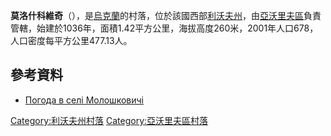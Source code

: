 {{coord|49|53|13|N|23|33|22|E|scale:100000|display=title}}

'''莫洛什科維奇'''（{{lang-uk|Молошковичі}}），是[[烏克蘭|烏克蘭]]的村落，位於該國西部[[利沃夫州|利沃夫州]]，由[[亞沃里夫區|亞沃里夫區]]負責管轄，始建於1036年，面積1.42平方公里，海拔高度260米，2001年人口678，人口密度每平方公里477.13人。

==參考資料==
* [http://weather.in.ua/ua/l'vovskaja/16238 Погода в селі Молошковичі]

{{DEFAULTSORT:Молошковичі}}
[[Category:利沃夫州村落|Category:利沃夫州村落]]
[[Category:亞沃里夫區村落|Category:亞沃里夫區村落]]


{{Lviv-geo-stub}}